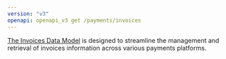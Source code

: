 ```yaml
---
version: "v3"
openapi: openapi_v3 get /payments/invoices
---
```


[The Invoices Data Model](https://docs.rootfi.dev/api-reference/invoices/overview) is designed to streamline the management and retrieval of invoices information across various payments platforms.
